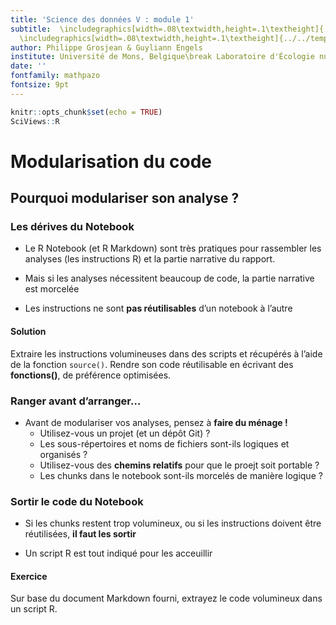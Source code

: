 ```yaml
---
title: 'Science des données V : module 1'
subtitle:  \includegraphics[width=.08\textwidth,height=.1\textheight]{../../template/biodatascience.png}
  \includegraphics[width=.08\textwidth,height=.1\textheight]{../../template/SciViews-logo.pdf} \vfill Modularisation
author: Philippe Grosjean & Guyliann Engels 
institute: Université de Mons, Belgique\break Laboratoire d'Écologie numérique des Milieux aquatiques\break \includegraphics[width=.08\textwidth,height=.1\textheight]{../../template/EcoNum-logo.pdf} \break \url{http://biodatascience-course.sciviews.org} \break \url{sdd@sciviews.org}
date: ''
fontfamily: mathpazo
fontsize: 9pt
---
```


```r
knitr::opts_chunk$set(echo = TRUE)
SciViews::R
```


# Modularisation du code

## Pourquoi modulariser son analyse ?

### Les dérives du Notebook

- Le R Notebook (et R Markdown) sont très pratiques pour rassembler les analyses (les instructions R) et la partie narrative du rapport.

- Mais si les analyses nécessitent beaucoup de code, la partie narrative est morcelée

- Les instructions ne sont **pas réutilisables** d'un notebook à l'autre

#### Solution

Extraire les instructions volumineuses dans des scripts et récupérés à l'aide de la fonction `source()`. Rendre son code réutilisable en écrivant des **fonctions()**, de préférence optimisées.


### Ranger avant d'arranger...

- Avant de modulariser vos analyses, pensez à **faire du ménage\ !**
    + Utilisez-vous un projet (et un dépôt Git)\ ?
    + Les sous-répertoires et noms de fichiers sont-ils logiques et organisés\ ?
    + Utilisez-vous des **chemins relatifs** pour que le proejt soit portable\ ?
    + Les chunks dans le notebook sont-ils morcelés de manière logique\ ?


### Sortir le code du Notebook

- Si les chunks restent trop volumineux, ou si les instructions doivent être réutilisées, **il faut les sortir**

- Un script R est tout indiqué pour les acceuillir


#### Exercice

Sur base du document Markdown fourni, extrayez le code volumineux dans un script R.
